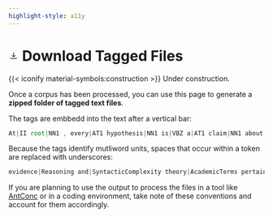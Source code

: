 ```yaml
---
highlight-style: a11y
---
```


# <svg xmlns="http://www.w3.org/2000/svg" height="20px" viewBox="0 -960 960 960" width="20px" fill="#434343"><path d="M480-336 288-528l51-51 105 105v-342h72v342l105-105 51 51-192 192ZM263.72-192Q234-192 213-213.15T192-264v-72h72v72h432v-72h72v72q0 29.7-21.16 50.85Q725.68-192 695.96-192H263.72Z"/></svg> Download Tagged Files {.unnumbered}

{{< iconify material-symbols:construction >}} Under construction.

Once a corpus has been processed, you can use this page to generate a **zipped folder of tagged text files**.

The tags are embbedd into the text after a vertical bar:

```.js
At|II root|NN1 , every|AT1 hypothesis|NN1 is|VBZ a|AT1 claim|NN1 about|II the|AT relevance|NN1
```

Because the tags identify mutliword units, spaces that occur within a token are replaced with underscores:

```.js
evidence|Reasoning and|SyntacticComplexity theory|AcademicTerms pertaining_to_the|Reasoning possibility_of|ConfidenceHedged sympatric|Description speciation|Description
```

If you are planning to use the output to process the files in a tool like [AntConc](https://www.laurenceanthony.net/software/antconc/){target="_blank"} or in a coding environment, take note of these conventions and account for them accordingly.
